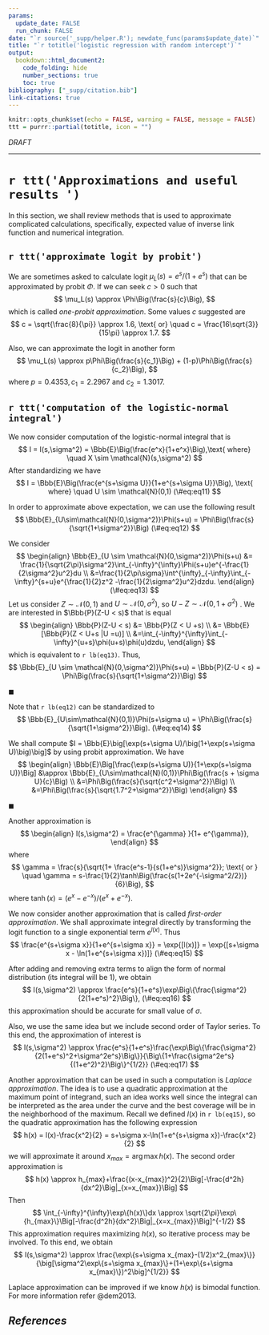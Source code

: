 ```yaml
---
params:
  update_date: FALSE
  run_chunk: FALSE
date: "`r source('_supp/helper.R'); newdate_func(params$update_date)`"
title: "`r totitle('logistic regression with random intercept')`"
output: 
  bookdown::html_document2:
    code_folding: hide
    number_sections: true
    toc: true
bibliography: ["_supp/citation.bib"]
link-citations: true
---
```


\newcommand{\v}[1]{\boldsymbol{#1}}
\newcommand{\hat}[1]{\widehat{#1}}
\newcommand{\mm}[1]{\mathbb{#1}}
\newcommand{\bar}[1]{\overline{#1}}
\newcommand{\tr}[1]{{\boldsymbol{#1}}^{\top}}



\def\E{\Bbb{E}}
\def\V{\Bbb{V}}
\def\P{\Bbb{P}}
\def\I{{\large\unicode{x1D7D9}}}
\def\indep{\perp\!\!\!\!\perp}
\newcommand{\overeq}[2]{\stackrel{#1}{#2}}
\def\epsilon{\varepsilon} 


```r
knitr::opts_chunk$set(echo = FALSE, warning = FALSE, message = FALSE)
ttt = purrr::partial(totitle, icon = "")
```

::: {.watermark}
*DRAFT*
:::

---


# `r ttt('Approximations and useful results ')`

In this section, we shall review methods that is used to approximate complicated calculations, specifically, expected value of inverse link function and numerical integration. 

## `r ttt('approximate logit by probit')`

We are sometimes asked to calculate logit $\mu_L(s) = e^s/(1+e^s)$ that can be approximated by probit $\Phi$. If we can seek $c>0$ such that 
$$
\mu_L(s) \approx \Phi\Big(\frac{s}{c}\Big),
$$
which is called *one-probit approximation*. Some values $c$ suggested are 
$$
c = \sqrt{\frac{8}{\pi}} \approx 1.6, \text{ or} \quad c = \frac{16\sqrt{3}}{15\pi} \approx 1.7.
$$

Also, we can approximate the logit in another form 
$$
\mu_L(s) \approx p\Phi\Big(\frac{s}{c_1}\Big) + (1-p)\Phi\Big(\frac{s}{c_2}\Big),
$$
where $p = 0.4353, c_1 = 2.2967$ and $c_2=1.3017$.

## `r ttt('computation of the logistic-normal integral')`

We now consider computation of the logistic-normal integral that is 
$$
I = I(s,\sigma^2) = \E\Big(\frac{e^x}{1+e^x}\Big),\text{ where} \quad X \sim \mathcal{N}(s,\sigma^2)
$$
After standardizing we have
$$
I = \E\Big(\frac{e^{s+\sigma U}}{1+e^{s+\sigma U}}\Big), \text{ where} \quad U \sim \mathcal{N}(0,1)
(\#eq:eq11)
$$

In order to approximate above expectation, we can use the following result
$$
\E_{U\sim\mathcal{N}(0,\sigma^2)}\Phi(s+u) = \Phi\Big(\frac{s}{\sqrt{1+\sigma^2}}\Big)
(\#eq:eq12)
$$

::::{.proof}
We consider
$$
\begin{align}
\E_{U \sim \mathcal{N}(0,\sigma^2)}\Phi(s+u) &= \frac{1}{\sqrt{2\pi}\sigma^2}\int_{-\infty}^{\infty}\Phi(s+u)e^{-\frac{1}{2\sigma^2}u^2}du \\
&=\frac{1}{2\pi\sigma}\int^{\infty}_{-\infty}\int_{-\infty}^{s+u}e^{\frac{1}{2}z^2 -\frac{1}{2\sigma^2}u^2}dzdu.
\end{align}
(\#eq:eq13)
$$
Let us consider $Z \sim \mathcal{N}(0,1)$ and $U \sim \mathcal{N}(0,\sigma^2)$, so $U-Z \sim \mathcal{N}(0,1+\sigma^2)$ . We are interested in $\P(Z-U < s)$ that is equal
$$
\begin{align}
\P(Z-U < s) &= \P(Z < U +s) \\
&= \E[\P(Z < U+s |U =u)] \\
&=\int_{-\infty}^{\infty}\int_{-\infty}^{u+s}\phi(u+s)\phi(u)dzdu,
\end{align}
$$
 which is equivalent to `r lb(eq13)`. Thus, 
$$
\E_{U \sim \mathcal{N}(0,\sigma^2)}\Phi(s+u) = \P(Z-U < s) = \Phi\Big(\frac{s}{\sqrt{1+\sigma^2}}\Big)
$$

:::{.right}
$\blacksquare$
:::
::::

Note that `r lb(eq12)` can be standardized to 
$$
\E_{U\sim\mathcal{N}(0,1)}\Phi(s+\sigma u) = \Phi\Big(\frac{s}{\sqrt{1+\sigma^2}}\Big).
(\#eq:eq14)
$$

:::{.example}
We shall compute $I = \E\big[\exp(s+\sigma U)/\big(1+\exp(s+\sigma U)\big)\big]$ by using probit approximation. We have 
$$
\begin{align}
\E\Big[\frac{\exp(s+\sigma U)}{1+\exp(s+\sigma U)}\Big] &\approx \E_{U\sim\mathcal{N}(0,1)}\Phi\Big(\frac{s + \sigma U}{c}\Big) \\
&=\Phi\Big(\frac{s}{\sqrt{c^2+\sigma^2}}\Big) \\
&=\Phi\Big(\frac{s}{\sqrt{1.7^2+\sigma^2}}\Big)
\end{align}
$$

:::{.right}
$\blacksquare$
:::
:::

Another approximation is
$$
\begin{align}
I(s,\sigma^2) = \frac{e^{\gamma} }{1+ e^{\gamma}},
\end{align}
$$
where 
$$
\gamma  = \frac{s}{\sqrt{1+ \frac{e^s-1}{s(1+e^s)}\sigma^2}}; \text{ or } \quad \gamma = s-\frac{1}{2}\tanh\Big(\frac{s(1+2e^{-\sigma^2/2})}{6}\Big),
$$
where $\tanh(x) = (e^x-e^{-x})/(e^x+e^{-x})$.

We now consider another approximation that is called *first-order approximation*. We shall approximate integral directly by transforming the logit function to a single exponential term $e^{l(x)}$. Thus
$$
\frac{e^{s+\sigma x}}{1+e^{s+\sigma x}} = \exp{[l(x)]} = \exp{[s+\sigma x - \ln(1+e^{s+\sigma x})]}
(\#eq:eq15)
$$

After adding and removing extra terms to align the form of normal distribution (its integral will be 1), we obtain
$$
I(s,\sigma^2) \approx \frac{e^s}{1+e^s}\exp\Big\{\frac{\sigma^2}{2(1+e^s)^2}\Big\},
(\#eq:eq16)
$$
this approximation should be accurate for small value of $\sigma$.

Also, we use the same idea but we include second order of Taylor series. To this end, the approximation of interest is 
$$
I(s,\sigma^2) \approx \frac{e^s}{1+e^s}\frac{\exp\Big\{\frac{\sigma^2}{2(1+e^s)^2+\sigma^2e^s}\Big\}}{\Big\{1+\frac{\sigma^2e^s}{(1+e^2)^2}\Big\}^{1/2}}
(\#eq:eq17)
$$

Another approximation that can be used in such a computation is *Laplace approximation*. The idea is to use a quadratic approximation at the maximum point of integrand, such an idea works well since the integral can be interpreted as the area under the curve and the best coverage will be in the neighborhood of the maximum. Recall we defined $l(x)$ in `r lb(eq15)`, so the quadratic approximation has the following expression
$$
h(x) = l(x)-\frac{x^2}{2} = s+\sigma x-\ln(1+e^{s+\sigma x})-\frac{x^2}{2}
$$
we will approximate it around $x_{max} = \arg\max h(x)$. The second order approximation is
$$
h(x) \approx h_{max}+\frac{(x-x_{max})^2}{2}\Big[-\frac{d^2h}{dx^2}\Big|_{x=x_{max}}\Big]
$$
Then
$$
\int_{-\infty}^{\infty}\exp\{h(x)\}dx \approx \sqrt{2\pi}\exp\{h_{max}\}\Big[-\frac{d^2h}{dx^2}\Big|_{x=x_{max}}\Big]^{-1/2}
$$
This approximation requires maximizing $h(x)$, so iterative process may be involved. To this end, we obtain
$$
I(s,\sigma^2) \approx \frac{\exp\{s+\sigma x_{max}-(1/2)x^2_{max}\}}
{\big[\sigma^2\exp\{s+\sigma x_{max}\}+(1+\exp\{s+\sigma x_{max}\})^2\big]^{1/2}}
$$

Laplace approximation can be improved if we know $h(x)$ is bimodal function. For more information refer @dem2013.







<!-- Let us deem logistic model as follows -->
<!-- $$ -->
<!-- \P(y_{ij}=1|b_i) = \mu(\lambda) = \mu(u+\tr{\beta}\v x_{ij}) = \frac{\exp\{u+\tr{\beta}\v x_{ij}\}}{1+\exp\{u+\tr{\beta}\v x_{ij}\}}, -->
<!-- $$ -->
<!-- we can simplify $\mu^y(\lambda)[1-\mu(\lambda)]^{1-y}$ to -->
<!-- $$ -->
<!-- \exp\{y\lambda\}(1-\exp\{\lambda\})^{-1}. -->
<!-- $$ -->

<!-- We now consider the following likelihood function  -->
<!-- $$ -->
<!-- \begin{align} -->
<!-- L(\v\beta, \sigma^2) &= \prod_{i=1}^N\int_{-\infty}^{\infty}\Big[\prod_{j=1}^{n_i} -->
<!-- \exp\{\lambda y_{ij}\}(1-\exp\{\lambda\})^{-1}\Big]\frac{1}{\sqrt{2\pi\sigma^2}}\exp\{-u^2/2\sigma^2\}du \\ -->
<!-- &= (2\pi\sigma^2)^{-N/2}\prod_{i=1}^N\int_{-\infty}^{\infty}\exp\Big\{\sum_{j}^{n_i}[(\tr\beta \v x_{ij}+u) y_{ij}-\ln(1-e^{(\tr\beta \v x_{ij}+u)})] -u^2/2\sigma^2 \Big\}du -->
<!-- \end{align} -->
<!-- $$ -->
<!-- where $\lambda = \tr\beta \v x_{ij}+u$. Taking natural log gives -->
<!-- $$ -->
<!-- l(\v\beta, \sigma^2) = -\frac{N}{2}2\pi\sigma^2 + \tr\beta\v r + \sum_{i=1}^N\ln\int_{-\infty}^{\infty}e^{h_i(\v\beta,u)}du -->
<!-- $$ -->
<!-- where -->
<!-- $$ -->
<!-- h_i(\v\beta,u) = k_iu - \frac{u^2}{2\sigma^2}-\sum_{j=1}^{n_i}\ln(1+e^{\tr\beta\v x_{ij}+u}). -->
<!-- $$ -->
<!-- where $k_i = \sum_{j=1}^{n_i}y_{ij}$ and $\v r = \sum_{i,j}y_{ij}\v x_{ij}$, note that first scalar of $\v x_{ij}$ is 1. Also, we realize that $\{k_i\}$ and $\v r$ are jointly sufficient statistic of $(\v\beta,u)$ (where $u$ is $\beta_0$). To maximize $l(\v\beta,\sigma^2)$, we need to take derivative of the function w.r.t $\v\beta$ and $\sigma^2$,  -->
<!-- $$ -->
<!-- \frac{\partial l}{\partial \v\beta} = \v r - \sum_{i=1}^N \frac{\v I_{i3}}{I_{i1}},\quad  -->
<!-- \frac{\partial l}{\partial l^2} = -\frac{N}{2\sigma^2}+\frac{1}{2\sigma^2}\sum_{i=1}^N\frac{I_{i2}}{I_{i1}} -->
<!-- $$ -->
<!-- where -->
<!-- $$ -->
<!-- I_{i1} = \int_{-\infty}^{\infty}\exp\{h_i(\v\beta;u)\}du, \quad I_{i2} = \int_{-\infty}^{\infty}u^2\exp\{h_i(\v\beta;u)\}du, \\ -->
<!-- \v I_{i3} = \int_{-\infty}^{\infty}\bigg[\sum_{j=1}^{n_i}\v x_{ij}\frac{\exp(\tr\beta\v x_{ij}+u)}{1+\exp(\tr\beta\v x_{ij}+u)}e^{h_i(\tr\beta;u)}\bigg]du. -->
<!-- $$ -->

<!-- The Fisher information for $\v\beta$ is approximated as  -->
<!-- $$ -->
<!-- -\E\Big(\frac{\partial^2 l}{\partial\v\beta^2}\Big) \approx \v H = \sum_{i=1}^N \Big[\frac{1}{I_{i1}}\v I_{i4}-\frac{1}{I^2_{i1}}\v I_{i3}\tr I_{i3} \Big] -->
<!-- $$ -->
<!-- where -->
<!-- $$ -->
<!-- \v I_{i4} = \int_{-\infty}^{\infty}\Big[\sum_{j=1}^{n_i}\v x_{ij}\tr x_{ij}\frac{\exp(\tr\beta\v x_{ij}+u)}{(1+\exp(\tr\beta\v x_{ij}+u))^2}e^{h_i(\v\beta,u)}\Big]du -->
<!-- $$ -->








<!-- ----------------------------------------------------------------------------- -->

::: {.shad}
# _References_ {-}
:::
